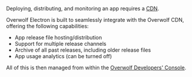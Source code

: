 Deploying, distributing, and monitoring an app requires a [CDN](https://en.wikipedia.org/wiki/Content_delivery_network).

Overwolf Electron is built to seamlessly integrate with the Overwolf CDN, offering the following capabilities:
- App release file hosting/distribution
- Support for multiple release channels
- Archive of all past releases, including older release files
- App usage analytics (can be turned off)

All of this is then managed from within the [Overwolf Developers' Console](/tools/developers-console).